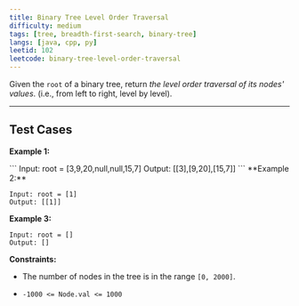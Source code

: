 ```yaml
---
title: Binary Tree Level Order Traversal
difficulty: medium
tags: [tree, breadth-first-search, binary-tree]
langs: [java, cpp, py]
leetid: 102
leetcode: binary-tree-level-order-traversal
---
```

Given the `root` of a binary tree, return *the level order traversal of its nodes' values*. (i.e., from left to right, level by level).

 

---
## Test Cases
**Example 1:**

<MdxImage alt="" src="https://assets.leetcode.com/uploads/2021/02/19/tree1.jpg" style="width: 277px; height: 302px;" />
```
Input: root = [3,9,20,null,null,15,7]
Output: [[3],[9,20],[15,7]]
```
**Example 2:**

```
Input: root = [1]
Output: [[1]]
```
**Example 3:**

```
Input: root = []
Output: []
```
 

**Constraints:**

	
* The number of nodes in the tree is in the range `[0, 2000]`.
	
* `-1000 <= Node.val <= 1000`
